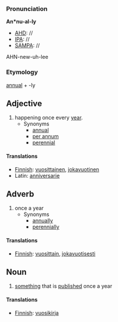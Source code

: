 ===Pronunciation===

'''An*nu-al-ly'''
*[[AHD]]: //
*[[IPA]]: //
*[[SAMPA]]: //
AHN-new-uh-lee
===Etymology===

[[annual]] + -ly

==Adjective==
# happening once every [[year]].
#* Synonyms
#** [[annual]]
#** [[per annum]]
#** [[perennial]]

====Translations====

* [[Finnish]]: [[vuosittainen]], [[jokavuotinen]]
* Latin: [[anniversarie]]

==Adverb==
# once a year
#* Synonyms
#** [[annually]]
#** [[perennially]]


====Translations====

* [[Finnish]]: [[vuosittain]], [[jokavuotisesti]]


==Noun==
# [[something]] that is [[publish]]ed once a year

====Translations====

* [[Finnish]]: [[vuosikirja]]